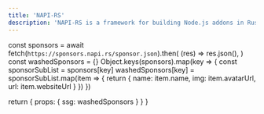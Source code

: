 ```yaml
---
title: 'NAPI-RS'
description: 'NAPI-RS is a framework for building Node.js addons in Rust.'
---
```




  const sponsors = await fetch(`https://sponsors.napi.rs/sponsor.json`).then(
    (res) => res.json(),
  )
  const washedSponsors = {}
  Object.keys(sponsors).map(key => {
    const sponsorSubList = sponsors[key]
    washedSponsors[key] = sponsorSubList.map(item => {
      return {
        name: item.name,
        img: item.avatarUrl,
        url: item.websiteUrl
      }
    })
  })

  return {
    props: {
      ssg: washedSponsors
    }
  }
}

<HomePage />
